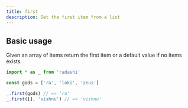 ```yaml
---
title: first
description: Get the first item from a list
---
```


## Basic usage

Given an array of items return the first item or a default value if no items exists.

```ts
import * as _ from 'radashi'

const gods = ['ra', 'loki', 'zeus']

_.first(gods) // => 'ra'
_.first([], 'vishnu') // => 'vishnu'
```
